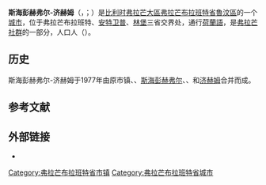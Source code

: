 {{地图误译/用户误译|issue=斯赫尔彭赫纲尔-齐克姆}}
{{noteTA|G1=比利时地名}}
{{Infobox Belgium municipality
|name             = 斯海彭赫弗尔-济赫姆
|native_name      = <small>{{native name|nl|Scherpenheuvel-Zichem}}<br>{{native name|fr|Montaigu-Zichem}}</small>
|type             = {{BEL}}[[比利时城市列表|城市]]
|picture          = Scherpenheuvel - Sint-Jozef en Antoniuskerk.jpg
|picture-legend   = 斯海彭赫弗尔圣若瑟和安东尼教堂
|map              = Scherpenheuvel-Zichem Flemish-Brabant Belgium Map.svg
|map-legend       = 斯海彭赫弗尔-济赫姆在[[弗拉芒布拉班特省|弗拉芒布拉班特省]]的位置
|arms             = Blason Scherpenheuvel-Zichem.svg
|flag             = Flag of Scherpenheuvel-Zichem.svg
|arrondissement   = [[魯汶區|魯汶區]]
|nis              = 24134
|pyramid-date     =
|0-19=
|20-64=
|65=
|foreigners=
|foreigners-date  =
|mayor            = Manu Claes (CD&V)
|majority         = [[基督教民主和弗拉芒|CD&V]]-[[开放弗拉芒自由民主党|Open VLD]]
|postal-codes     = 3270-3272
|telephone-area   = 013, 016
|web              = [http://www.scherpenheuvel-zichem.be/ www.scherpenheuvel-zichem.be]
|coordinates      = {{coord|51|00|N|04|58|E|region:BE|display=inline,title}}
}}
'''斯海彭赫弗尔-济赫姆'''（{{lang-nl|Scherpenheuvel-Zichem}}，{{IPA-nl|ˌsxɛrpə(n)ɦøːvəl ˈzɪxɛm|-|Nl-Scherpenheuvel-Zichem.ogg}}；{{lang-fr|Montaigu-Zichem}}）是[[比利时|比利时]][[弗拉芒大區|弗拉芒大區]][[弗拉芒布拉班特省|弗拉芒布拉班特省]][[魯汶區|魯汶區]]的一个[[比利时城市列表|城市]]，位于弗拉芒布拉班特、[[安特衛普省|安特卫普]]、[[林堡省_(比利时)|林堡]]三省交界处，通行[[荷蘭語|荷蘭語]]，是[[弗拉芒社群|弗拉芒社群]]的一部分，人口{{wikidata|property|normal+|P1082}}人（{{wikidata|qualifier|P1082|P585}}）。

== 历史 ==
斯海彭赫弗尔-济赫姆于1977年由原市镇{{link-nl|阿弗尔博德|Averbode}}、{{link-nl|梅瑟尔布鲁克|Messelbroek}}、[[斯海彭赫弗尔|斯海彭赫弗尔]]、{{link-nl|泰斯特尔特|Testelt}}、{{link-nl|卡赫芬讷|Kaggevinne}}和[[济赫姆|济赫姆]]合并而成。

== 参考文献 ==
{{Reflist}}

==外部链接==
* {{Commons category-inline|Scherpenheuvel-Zichem}}

{{弗拉芒布拉班特省市镇}}
{{Authority control}}
{{DEFAULTSORT:Scherpenheuvel-Zichem}}
[[Category:弗拉芒布拉班特省市镇|Category:弗拉芒布拉班特省市镇]]
[[Category:弗拉芒布拉班特省城市|Category:弗拉芒布拉班特省城市]]
{{FlemishBrabant-geo-stub}}